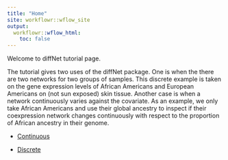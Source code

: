 ```yaml
---
title: "Home"
site: workflowr::wflow_site
output:
  workflowr::wflow_html:
    toc: false
---
```


Welcome to diffNet tutorial page. 

The tutorial gives two uses of the diffNet package. One is when the there are two networks for two groups of samples. This discrete example is taken on the gene expression levels of African Americans and European Americans on (not sun exposed) skin tissue. Another case is when a network continuously varies against the covariate. As an example, we only take African Americans and use their global ancestry to inspect if their coexpression network changes continuously with respect to the proportion of African ancestry in their genome. 


* [Continuous](AA.html)

* [Discrete](AA_EA.html)

